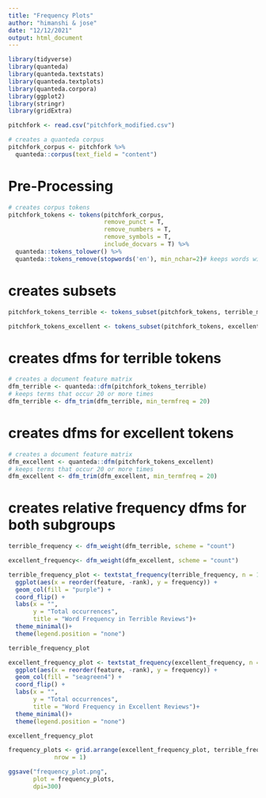 ```yaml
---
title: "Frequency Plots"
author: "himanshi & jose"
date: "12/12/2021"
output: html_document
---
```


```r
library(tidyverse)
library(quanteda)
library(quanteda.textstats)
library(quanteda.textplots)
library(quanteda.corpora)
library(ggplot2)
library(stringr)
library(gridExtra)
```


```r
pitchfork <- read.csv("pitchfork_modified.csv")

```


```r
# creates a quanteda corpus 
pitchfork_corpus <- pitchfork %>% 
  quanteda::corpus(text_field = "content")

```

# Pre-Processing 

```r
# creates corpus tokens 
pitchfork_tokens <- tokens(pitchfork_corpus, 
                           remove_punct = T, 
                           remove_numbers = T, 
                           remove_symbols = T, 
                           include_docvars = T) %>%
  quanteda::tokens_tolower() %>% 
  quanteda::tokens_remove(stopwords('en'), min_nchar=2)# keeps words with 2 or more characters


```

# creates subsets 
```r

pitchfork_tokens_terrible <- tokens_subset(pitchfork_tokens, terrible_music==1)

pitchfork_tokens_excellent <- tokens_subset(pitchfork_tokens, excellent_music==1)


```


# creates dfms for terrible tokens 
```r

# creates a document feature matrix 
dfm_terrible <- quanteda::dfm(pitchfork_tokens_terrible)
# keeps terms that occur 20 or more times 
dfm_terrible <- dfm_trim(dfm_terrible, min_termfreq = 20)

```


# creates dfms for excellent tokens 
```r

# creates a document feature matrix 
dfm_excellent <- quanteda::dfm(pitchfork_tokens_excellent)
# keeps terms that occur 20 or more times 
dfm_excellent <- dfm_trim(dfm_excellent, min_termfreq = 20)

```


# creates relative frequency dfms for both subgroups
```r
terrible_frequency <- dfm_weight(dfm_terrible, scheme = "count")

excellent_frequency<- dfm_weight(dfm_excellent, scheme = "count")

```



```r

terrible_frequency_plot <- textstat_frequency(terrible_frequency, n = 10) %>%
  ggplot(aes(x = reorder(feature, -rank), y = frequency)) +
  geom_col(fill = "purple") + 
  coord_flip() +
  labs(x = "", 
       y = "Total occurrences", 
       title = "Word Frequency in Terrible Reviews")+
  theme_minimal()+
  theme(legend.position = "none")

terrible_frequency_plot
```




```r
excellent_frequency_plot <- textstat_frequency(excellent_frequency, n = 10) %>%
  ggplot(aes(x = reorder(feature, -rank), y = frequency)) +
  geom_col(fill = "seagreen4") + 
  coord_flip() +
  labs(x = "", 
       y = "Total occurrences", 
       title = "Word Frequency in Excellent Reviews")+
  theme_minimal()+
  theme(legend.position = "none")

excellent_frequency_plot

```

```r

frequency_plots <- grid.arrange(excellent_frequency_plot, terrible_frequency_plot, 
             nrow = 1)

ggsave("frequency_plot.png", 
       plot = frequency_plots, 
       dpi=300)

```